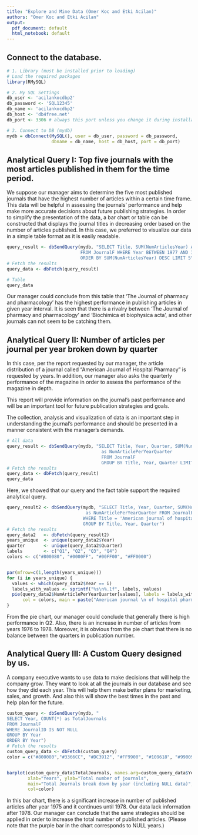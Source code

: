 ```yaml
---
title: "Explore and Mine Data (Omer Koc and Etki Acilan)"
authors: "Omer Koc and Etki Acilan"
output:
  pdf_document: default
  html_notebook: default
---
```


## Connect to the database.
```r
# 1. Library (must be installed prior to loading)
# Load the required packages
library(RMySQL)

# 2. My SQL Settings
db_user <- 'acilankocdbp2'
db_password <- 'SQL12345'
db_name <- 'acilankocdbp2'
db_host <- 'db4free.net' 
db_port <- 3306 # always this port unless you change it during installation

# 3. Connect to DB (mydb)
mydb = dbConnect(MySQL(), user = db_user, password = db_password,
                 dbname = db_name, host = db_host, port = db_port)
```


## Analytical Query I: Top five journals with the most articles published in them for the time period.

We suppose our manager aims to determine the five most published journals that have the highest number of articles within a certain time frame. This data will be helpful in assessing the journals' performance and help make more accurate decisions about future publishing strategies. In order to simplify the presentation of the data, a bar chart or table can be constructed that displays the journal titles in decreasing order based on the number of articles published. In this case, we preferred to visualize our data in a simple table format as it is easily readable.

```r
query_result <- dbSendQuery(mydb, "SELECT Title, SUM(NumArticlesYear) AS NumArticlesYear 
                            FROM JournalF WHERE Year BETWEEN 1977 AND 1980 GROUP BY Title 
                            ORDER BY SUM(NumArticlesYear) DESC LIMIT 5")
# Fetch the results
query_data <- dbFetch(query_result)

# Table
query_data
```

Our manager could conclude from this table that 'The Journal of pharmacy and pharmacology' has the highest performance in publishing articles in given year interval. It is seen that there is a rivalry between 'The Journal of pharmacy and pharmacology' and 'Biochimica et biophysica acta', and other journals can not seem to be catching them. 


## Analytical Query II: Number of articles per journal per year broken down by quarter
In this case, per the report requested by our manager, the article distribution of a journal called "American Journal of Hospital Pharmacy" is requested by years. In addition, our manager also asks the quarterly performance of the magazine in order to assess the performance of the magazine in depth. 

This report will provide information on the journal's past performance and will be an important tool for future publication strategies and goals. 

The collection, analysis and visualization of data is an important step in understanding the journal's performance and should be presented in a manner consistent with the manager's demands.


```r
# All data
query_result <- dbSendQuery(mydb, "SELECT Title, Year, Quarter, SUM(NumArticlesQuarter) 
                                    as NumArticlePerYearQuarter 
                                    FROM JournalF 
                                    GROUP BY Title, Year, Quarter LIMIT 5")
# Fetch the results
query_data <- dbFetch(query_result)
query_data
```

Here, we showed that our query and the fact table support the required analytical query.

```r
query_result2 <- dbSendQuery(mydb, "SELECT Title, Year, Quarter, SUM(NumArticlesQuarter) 
                              as NumArticlePerYearQuarter FROM JournalF 
                             WHERE Title = 'American journal of hospital pharmacy' 
                             GROUP BY Title, Year, Quarter")
# Fetch the results
query_data2   <- dbFetch(query_result2)
years_unique  <- unique(query_data2$Year)
quarter       <- unique(query_data2$Quarter)
labels        <- c("Q1", "Q2", "Q3", "Q4")
colors <- c("#800080", "#0000FF", "#00FF00", "#FF0000")


par(mfrow=c(1,length(years_unique)))
for (i in years_unique) {
  values <- which(query_data2$Year == i)
  labels_with_values <- sprintf("%s\n%.1f", labels, values)
  pie(query_data2$NumArticlePerYearQuarter[values], labels = labels_with_values, 
      col = colors, main = paste("American journal \n of hospital pharmacy", i))
}

```
From the pie chart, our manager could conclude that generally there is high performance in Q2. Also, there is an increase in number of articles from years 1976 to 1978. Moreover, it is obvious from the pie chart that there is no balance between the quarters in publication number.


## Analytical Query III: A Custom Query designed by us.

A company executive wants to use data to make decisions that will help the company grow. They want to look at all the journals in our database and see how they did each year. This will help them make better plans for marketing, sales, and growth. And also this will show the best times in the past and help plan for the future.


```r
custom_query <- dbSendQuery(mydb, "
SELECT Year, COUNT(*) as TotalJournals
FROM JournalF
WHERE JournalID IS NOT NULL
GROUP BY Year
ORDER BY Year")
# Fetch the results
custom_query_data <- dbFetch(custom_query)
color = c("#800080","#3366CC", "#DC3912", "#FF9900", "#109618", "#990099")


barplot(custom_query_data$TotalJournals, names.arg=custom_query_data$Year, 
        xlab="Years", ylab="Total number of journals", 
        main="Total Journals break down by year (including NULL data)",
        col=color)
```

In this bar chart, there is a significant increase in number of published articles after year 1975 and it continues until 1978. Our data lack information after 1978. Our manager can conclude that the same strategies should be applied in order to increase the total number of published articles. (Please note that the purple bar in the chart corresponds to NULL years.)


